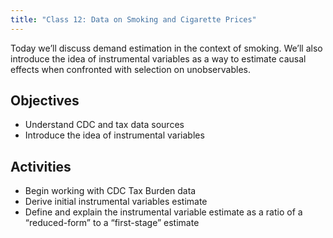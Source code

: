 ```yaml
---
title: "Class 12: Data on Smoking and Cigarette Prices"
---
```


Today we'll discuss demand estimation in the context of smoking. We'll also introduce the idea of instrumental variables as a way to estimate causal effects when confronted with selection on unobservables.

## Objectives
- Understand CDC and tax data sources
- Introduce the idea of instrumental variables

## Activities 
- Begin working with CDC Tax Burden data
- Derive initial instrumental variables estimate
- Define and explain the instrumental variable estimate as a ratio of a "reduced-form" to a "first-stage" estimate
